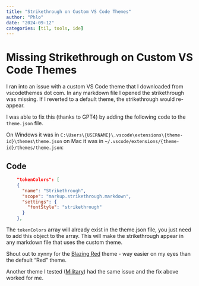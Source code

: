 ```yaml
---
title: "Strikethrough on Custom VS Code Themes"
author: "Phlo"
date: "2024-09-12"
categories: [til, tools, ide]
---
```


# Missing Strikethrough on Custom VS Code Themes

I ran into an issue with a custom VS Code theme that I downloaded from vscodethemes dot com. In any markdown file I opened the strikethrough was missing. If I reverted to a default theme, the strikethrough would re-appear.

I was able to fix this (thanks to GPT4) by adding the following code to the `theme.json` file.

On Windows it was in `C:\Users\{USERNAME}\.vscode\extensions\{theme-id}\themes\theme.json` on Mac it was in `~/.vscode/extensions/{theme-id}/themes/theme.json`:

## Code
```json
    "tokenColors": [
    {
      "name": "Strikethrough",
      "scope": "markup.strikethrough.markdown",
      "settings": {
        "fontStyle": "strikethrough"
      }
    },
```

The `tokenColors` array will already exist in the theme.json file, you just need to add this object to the array. This will make the strikethrough appear in any markdown file that uses the custom theme.

Shout out to xynny for the [Blazing Red](https://vscodethemes.com/e/xynny.blazing-red/blazing-red?language=python) theme - way easier on my eyes than the default "Red" theme.

Another theme I tested ([Military](https://marketplace.visualstudio.com/items?itemName=TechnoNinja.vsc-military-style)) had the same issue and the fix above worked for me.
